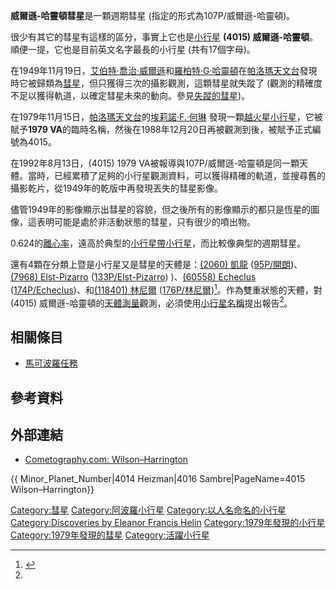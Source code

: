 <!-- Additional parameters for this template are available at [[Template:Infobox_Planet|Template:Infobox Planet]]. -->{{Infobox planet | discovery=yes | physical_characteristics = yes | bgcolour=#FFFFC0 |
 name=(4015) 威爾遜-哈靈頓 <br> 107P/威爾遜-哈靈頓
 | discoverer=[[艾伯特·喬治·威爾遜|艾伯特·喬治·威爾遜]]和<br/>[[羅柏特·G·哈靈頓|羅柏特·G·哈靈頓]]
 | discovered= 1949年11月19日
 | alt_names=107P/1949 W1;<br/>107P/1979 VA;<br/>1949 III; 1949g
 | mp_category=[[阿波羅小行星|阿波羅小行星]]、[[彗星|彗星]]
 | epoch=2005年8月18日 ([[儒略日|JD]] 2453600.5)
 | semimajor=394.765 [[Giga|G]]m (2.639 [[天文單位|AU]])
 | perihelion=148.542 Gm (0.993 AU)
 | aphelion=640.988 Gm (4.285 AU)
 | eccentricity=0.624
 | period=1565.735 [[天|d]] (4.29 [[儒略年|a]])
 | inclination=2.785[[度|°]]
 | asc_node=270.573°
 | arg_peri=91.281°
 | mean_anomaly=8.800°
 | avg_speed=16.39 公里/秒
 | dimensions=4 km
 | mass=?×10<sup>?</sup> [[公斤|公斤]]
 | density=~2? g/[[立方公分|cm³]]
 | surface_grav=? m/s²
 | escape_velocity=? km/s
 | rotation=3.5736 d
 | spectral_type=?
 | abs_magnitude=15.99
 | albedo=0.10
 | single_temperature=~171 [[熱力學溫標|K]]}}
'''威爾遜-哈靈頓彗星'''是一顆週期彗星 (指定的形式為107P/威爾遜-哈靈頓)。

很少有其它的彗星有這樣的區分，事實上它也是[[小行星|小行星]] ''' (4015) 威爾遜-哈靈頓'''。順便一提，它也是目前英文名字最長的小行星 (共有17個字母)。

在1949年11月19日，[[艾伯特·喬治·威爾遜|艾伯特·喬治·威爾遜]]和[[羅柏特·G·哈靈頓|羅柏特·G·哈靈頓]]在[[帕洛瑪天文台|帕洛瑪天文台]]發現時它被歸類為[[彗星|彗星]]，但只獲得三次的攝影觀測，這顆彗星就失蹤了 (觀測的精確度不足以獲得軌道，以確定彗星未來的動向。參見[[迷蹤彗星|失蹤的彗星]])。

在1979年11月15日，[[帕洛瑪天文台|帕洛瑪天文台]]的[[埃莉諾·F.·何琳|埃莉諾·F.·何琳]] 發現一顆[[火星軌道穿越小行星|越火星小行星]]，它被賦予'''1979 VA'''的臨時名稱，然後在1988年12月20日再被觀測到後，被賦予正式編號為4015。

在1992年8月13日，(4015) 1979 VA被報導與107P/威爾遜-哈靈頓是同一顆天體。當時，已經累積了足夠的小行星觀測資料，可以獲得精確的軌道，並搜尋舊的攝影乾片，從1949年的乾版中再發現丟失的彗星影像。

儘管1949年的影像顯示出彗星的容貌，但之後所有的影像顯示的都只是恆星的圖像，這表明可能是處於非活動狀態的彗星，只有很少的噴出物。

0.624的[[軌道離心率|離心率]]，遠高於典型的[[小行星帶|小行星帶]][[小行星|小行星]]，而比較像典型的週期彗星。

還有4顆在分類上暨是小行星又是彗星的天體是：[[小行星2060|(2060) 凱龍]] ([[95P/開朗|95P/開朗]])、[[小行星7968|(7968) Elst-Pizarro]] ([[彗星133P|133P/Elst-Pizarro]]) <!--- also known as 1979 OW7; 1996 N2 --->)、[[小行星60558|(60558) Echeclus]] ([[小行星60558|174P/Echeclus]])、和[[小行星118401|(118401) 林尼爾]] ([[176P/林尼爾|176P/林尼爾]])<ref name="dualstatus">{{cite web
  |date=2008-03-06
  |title=Dual-Status Objects
  |publisher=Minor Planet Center
  |url=http://www.minorplanetcenter.org/iau/lists/DualStatus.html
  |accessdate=2010-12-17
  |archive-date=2017-10-22
  |archive-url=https://web.archive.org/web/20171022141503/http://www.minorplanetcenter.org/iau/lists/DualStatus.html
  |dead-url=no
  }}</ref>。作為雙重狀態的天體，對 (4015) 威爾遜-哈靈頓的[[天體測量|天體測量]]觀測，必須使用[[小行星名稱|小行星名稱]]提出報告<ref name="dualstatus"/>。

==相關條目==
*[[馬可波羅任務|馬可波羅任務]]

==參考資料==
<references/>

==外部連結==
*[http://cometography.com/pcomets/107p.html Cometography.com: Wilson–Harrington] {{Wayback|url=http://cometography.com/pcomets/107p.html |date=20101215105552 }}

{{ Minor_Planet_Number|4014 Heizman|4016 Sambre|PageName=4015 Wilson–Harrington}}
{{PeriodicComets Navigator|106P/Schuster|108P/Ciffreo}}
{{小天體}}

{{DEFAULTSORT:Wilson-Harrington}}
[[Category:彗星|Category:彗星]]
[[Category:阿波羅小行星|Category:阿波羅小行星]]
[[Category:以人名命名的小行星|Category:以人名命名的小行星]]
[[Category:Discoveries_by_Eleanor_Francis_Helin|Category:Discoveries by Eleanor Francis Helin]]
[[Category:1979年發現的小行星|Category:1979年發現的小行星]]
[[Category:1979年發現的彗星|Category:1979年發現的彗星]]
[[Category:活躍小行星|Category:活躍小行星]]
